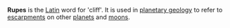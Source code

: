 '''Rupes''' is the [[Latin]] word for 'cliff'. It is used in [[planetary geology]] to refer to [[escarpment|escarpments]] on other [[planet|planets]] and [[natural satellite|moons]].